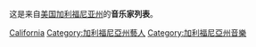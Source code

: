 {{Commons cat|Musicians from California}}
这是来自[[美国|美国]][[加利福尼亚州|加利福尼亚州]]的'''音乐家列表'''。

[[Category:美國各州音樂家|California]]
[[Category:加利福尼亞州藝人|Category:加利福尼亞州藝人]]
[[Category:加利福尼亞州音樂|Category:加利福尼亞州音樂]]